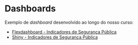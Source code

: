 # Dashboards

Exemplo de *dashboard* desenvolvido ao longo do nosso 
curso:

- [Flexdashboard - Indicadores de Segurança Pública](https://github.com/rpessoa1983/indicadores_ssp)
- [Shiny - Indicadores de Segurança Pública](https://robsonpessoa.shinyapps.io/ssp_indicadores/)

